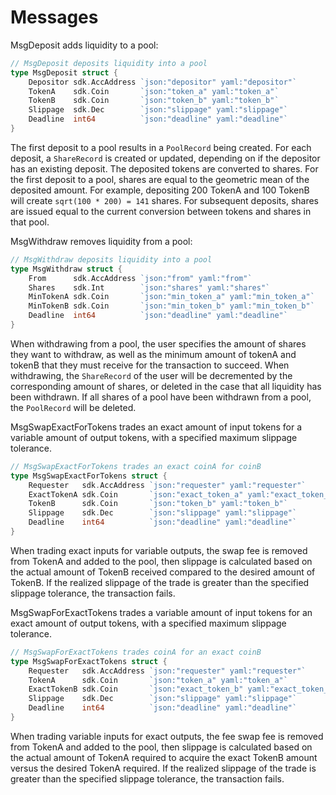 



# Messages


MsgDeposit adds liquidity to a pool:

```go
// MsgDeposit deposits liquidity into a pool
type MsgDeposit struct {
	Depositor sdk.AccAddress `json:"depositor" yaml:"depositor"`
	TokenA    sdk.Coin       `json:"token_a" yaml:"token_a"`
	TokenB    sdk.Coin       `json:"token_b" yaml:"token_b"`
	Slippage  sdk.Dec        `json:"slippage" yaml:"slippage"`
	Deadline  int64          `json:"deadline" yaml:"deadline"`
}
```

The first deposit to a pool results in a `PoolRecord` being created. For each deposit, a `ShareRecord` is created or updated, depending on if the depositor has an existing deposit. The deposited tokens are converted to shares. For the first deposit to a pool, shares are equal to the geometric mean of the deposited amount. For example, depositing 200 TokenA and 100 TokenB will create `sqrt(100 * 200) = 141` shares. For subsequent deposits, shares are issued equal to the current conversion between tokens and shares in that pool.

MsgWithdraw removes liquidity from a pool:

```go
// MsgWithdraw deposits liquidity into a pool
type MsgWithdraw struct {
	From      sdk.AccAddress `json:"from" yaml:"from"`
	Shares    sdk.Int        `json:"shares" yaml:"shares"`
	MinTokenA sdk.Coin       `json:"min_token_a" yaml:"min_token_a"`
	MinTokenB sdk.Coin       `json:"min_token_b" yaml:"min_token_b"`
	Deadline  int64          `json:"deadline" yaml:"deadline"`
}
```
When withdrawing from a pool, the user specifies the amount of shares they want to withdraw, as well as the minimum amount of tokenA and tokenB that they must receive for the transaction to succeed. When withdrawing, the `ShareRecord` of the user will be decremented by the corresponding amount of shares, or deleted in the case that all liquidity has been withdrawn. If all shares of a pool have been withdrawn from a pool, the `PoolRecord` will be deleted.

MsgSwapExactForTokens trades an exact amount of input tokens for a variable amount of output tokens, with a specified maximum slippage tolerance.

```go
// MsgSwapExactForTokens trades an exact coinA for coinB
type MsgSwapExactForTokens struct {
	Requester   sdk.AccAddress `json:"requester" yaml:"requester"`
	ExactTokenA sdk.Coin       `json:"exact_token_a" yaml:"exact_token_a"`
	TokenB      sdk.Coin       `json:"token_b" yaml:"token_b"`
	Slippage    sdk.Dec        `json:"slippage" yaml:"slippage"`
	Deadline    int64          `json:"deadline" yaml:"deadline"`
}
```

When trading exact inputs for variable outputs, the swap fee is removed from TokenA and added to the pool, then slippage is calculated based on the actual amount of TokenB received compared to the desired amount of TokenB. If the realized slippage of the trade is greater than the specified slippage tolerance, the transaction fails.

MsgSwapForExactTokens trades a variable amount of input tokens for an exact amount of output tokens, with a specified maximum slippage tolerance.

```go
// MsgSwapForExactTokens trades coinA for an exact coinB
type MsgSwapForExactTokens struct {
	Requester   sdk.AccAddress `json:"requester" yaml:"requester"`
	TokenA      sdk.Coin       `json:"token_a" yaml:"token_a"`
	ExactTokenB sdk.Coin       `json:"exact_token_b" yaml:"exact_token_b"`
	Slippage    sdk.Dec        `json:"slippage" yaml:"slippage"`
	Deadline    int64          `json:"deadline" yaml:"deadline"`
}
```

When trading variable inputs for exact outputs, the fee swap fee is removed from TokenA and added to the pool, then slippage is calculated based on the actual amount of TokenA required to acquire the exact TokenB amount versus the desired TokenA required. If the realized slippage of the trade is greater than the specified slippage tolerance, the transaction fails.

